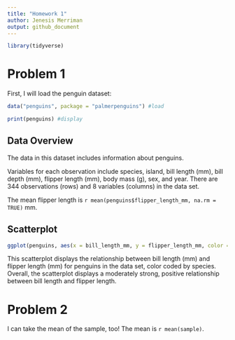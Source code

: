 ```yaml
---
title: "Homework 1"
author: Jenesis Merriman
output: github_document
---
```


```r
library(tidyverse)
```

# Problem 1

First, I will load the penguin dataset:

```r
data("penguins", package = "palmerpenguins") #load

print(penguins) #display
```
## Data Overview
The data in this dataset includes information about penguins. 

Variables for each observation include species, island, bill length (mm), bill depth (mm), flipper length (mm), body mass (g), sex, and year. There are 344 observations (rows) and 8 variables (columns) in the data set.

The mean flipper length is `r mean(penguins$flipper_length_mm, na.rm = TRUE)` mm.

## Scatterplot
```r
ggplot(penguins, aes(x = bill_length_mm, y = flipper_length_mm, color = species)) + geom_point()
```
This scatterplot displays the relationship between bill length (mm) and flipper length (mm) for penguins in the data set, color coded by species. Overall, the scatterplot displays a moderately strong, positive relationship between bill length and flipper length.

# Problem 2

I can take the mean of the sample, too!
The mean is `r mean(sample)`.